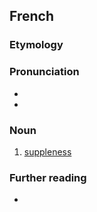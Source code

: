 ==French==

===Etymology===
{{suffix|fr|souple|esse}}

===Pronunciation===
* {{fr-IPA}}
* {{audio|fr|Fr-souplesse.ogg|Audio (la souplesse)}}

===Noun===
{{fr-noun|f}}

# [[suppleness]]

===Further reading===
* {{R:TLFi}}